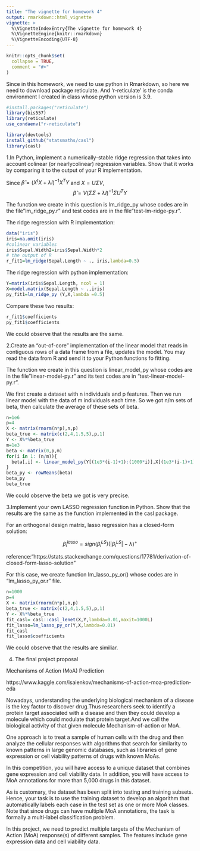 ```yaml
---
title: "The vignette for homework 4"
output: rmarkdown::html_vignette
vignette: >
  %\VignetteIndexEntry{The vignette for homework 4}
  %\VignetteEngine{knitr::rmarkdown}
  %\VignetteEncoding{UTF-8}
---
```


```r
knitr::opts_chunk$set(
  collapse = TRUE,
  comment = "#>"
)
```

Since in this homework, we need to use python in Rmarkdown, so here we need to download package reticulate. And 'r-reticulate' is the conda environment I created in class whose python version is 3.9.

```r
#install.packages("reticulate")
library(bis557)
library(reticulate)
use_condaenv("r-reticulate")
```

```r
library(devtools)
install_github("statsmaths/casl")
library(casl)
```

1.In Python, implement a numerically-stable ridge regression that takes into account colinear (or nearlycolinear) regression variables. Show that it works by comparing it to the output of your R implementation.

Since $\hat{\beta}=(X^tX+\lambda I)^{-1}X^TY$ and $X=U\Sigma V$, 
$$\hat{\beta}=V(\Sigma\Sigma+\lambda I)^{-1}\Sigma U^T Y$$

The function we create in this question is lm_ridge_py whose codes are in the file"lm_ridge_py.r" and test codes are in the file"test-lm-ridge-py.r".

The ridge regression with R implementation:
```r
data("iris")
iris=na.omit(iris)
#colinear variables
iris$Sepal.Width2=iris$Sepal.Width*2
# the output of R
r_fit1=lm_ridge(Sepal.Length ~ ., iris,lambda=0.5)
```

The ridge regression with python implementation:
```r
Y=matrix(iris$Sepal.Length, ncol = 1)
X=model.matrix(Sepal.Length ~ .,iris)
py_fit1=lm_ridge_py (Y,X,lambda =0.5)
```

Compare these two results:
```r
r_fit1$coefficients
py_fit1$coefficients
```

We could observe that the results are the same.


2.Create an “out-of-core” implementation of the linear model that reads in contiguous rows of a data frame from a file, updates the model. You may read the data from R and send it to your Python functions fo fitting.


The function we create in this question is linear_model_py whose codes are in the file"linear-model-py.r" and its test codes are in "test-linear-model-py.r".

We first create a dataset with n individuals and p features. Then we run linear model with the data of m individuals each time. So we got n/m sets of beta, then calculate the average of these sets of beta.

```r
n=1e6
p=4
X <- matrix(rnorm(n*p),n,p)
beta_true <- matrix(c(2,4,1.5,5),p,1)
Y <- X%*%beta_true
m=1e3
beta <- matrix(0,p,m)
for(i in 1: (n/m)){
  beta[,i] <- linear_model_py(Y[(1e3*(i-1)+1):(1000*i)],X[(1e3*(i-1)+1):(1000*i),])$coefficients
}
beta_py <- rowMeans(beta)
beta_py
beta_true
```
We could observe the beta we got is very precise. 

3.Implement your own LASSO regression function in Python. Show that the results are the same as the function implemented in the casl package.

For an orthogonal design matrix, lasso regression has a closed-form solution:

$$ \hat{\beta}_i^{lasso} = sign(\hat{\beta}_i^{LS})(|\beta_i^{LS}|-\lambda)^{+}$$



reference:"https://stats.stackexchange.com/questions/17781/derivation-of-closed-form-lasso-solution"

For this case, we create function lm_lasso_py_or() whose codes are in "lm_lasso_py_or.r" file.
```r
n=1000
p=4
X <- matrix(rnorm(n*p),n,p)
beta_true <- matrix(c(2,4,1.5,5),p,1)
Y <- X%*%beta_true
fit_casl= casl::casl_lenet(X,Y,lambda=0.01,maxit=1000L)
fit_lasso=lm_lasso_py_or(Y,X,lambda=0.01)
fit_casl
fit_lasso$coefficients

```
We could observe that the results are similiar.

4. The final project proposal

Mechanisms of Action (MoA) Prediction

https://www.kaggle.com/isaienkov/mechanisms-of-action-moa-prediction-eda

Nowadays, understanding the underlying biological mechanism of a disease is the key factor to discover drug.Thus researchers seek to identify a protein target associated with a disease and then they could develop a molecule which could modulate that protein target.And we call the biological activity of that given molecule Mechanism-of-action or MoA. 

One approach is to treat a sample of human cells with the drug and then analyze the cellular responses with algorithms that search for similarity to known patterns in large genomic databases, such as libraries of gene expression or cell viability patterns of drugs with known MoAs.

In this competition, you will have access to a unique dataset that combines gene expression and cell viability data. In addition, you will have access to MoA annotations for more than 5,000 drugs in this dataset.

As is customary, the dataset has been split into testing and training subsets. Hence, your task is to use the training dataset to develop an algorithm that automatically labels each case in the test set as one or more MoA classes. Note that since drugs can have multiple MoA annotations, the task is formally a multi-label classification problem.

In this project, we need to predict multiple targets of the Mechanism of Action (MoA) response(s) of different samples. The features include  gene expression data and cell viability data.